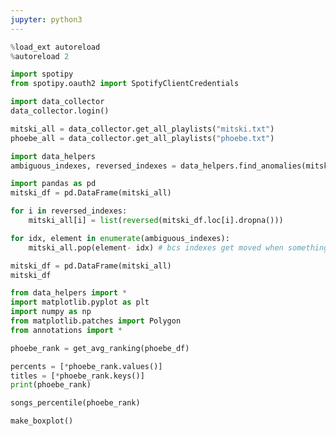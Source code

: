 ```yaml
---
jupyter: python3
---
```


```python
%load_ext autoreload
%autoreload 2
```

```python
import spotipy
from spotipy.oauth2 import SpotifyClientCredentials
```

```python
import data_collector
data_collector.login()
```

```python
mitski_all = data_collector.get_all_playlists("mitski.txt")
phoebe_all = data_collector.get_all_playlists("phoebe.txt")
```

```python
import data_helpers
ambiguous_indexes, reversed_indexes = data_helpers.find_anomalies(mitski_all, 0, 2)
```

```python
import pandas as pd
mitski_df = pd.DataFrame(mitski_all)

for i in reversed_indexes:
    mitski_all[i] = list(reversed(mitski_df.loc[i].dropna()))

for idx, element in enumerate(ambiguous_indexes):
    mitski_all.pop(element- idx) # bcs indexes get moved when something is popped

mitski_df = pd.DataFrame(mitski_all)
mitski_df
```

```python
from data_helpers import *
import matplotlib.pyplot as plt
import numpy as np
from matplotlib.patches import Polygon
from annotations import *

phoebe_rank = get_avg_ranking(phoebe_df)

percents = [*phoebe_rank.values()]
titles = [*phoebe_rank.keys()]
print(phoebe_rank)

songs_percentile(phoebe_rank)

make_boxplot()
```

